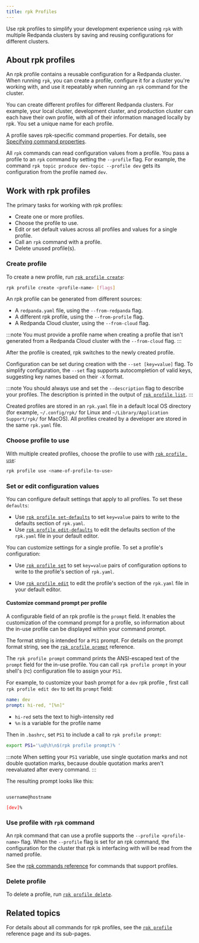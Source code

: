 ```yaml
---
title: rpk Profiles
---
```


<head>
    <meta name="title" content="rpk Profiles | Redpanda Docs"/>
    <meta name="description" content="Use rpk profiles to simplify your development experience with multiple Redpanda clusters by saving and reusing configurations for different clusters."/>
    <link rel="canonical" href="https://docs.redpanda.com/docs/get-started/config-rpk-profile/" />
</head>


Use rpk profiles to simplify your development experience using `rpk` with multiple Redpanda clusters by saving and reusing configurations for different clusters.

## About rpk profiles

An rpk profile contains a reusable configuration for a Redpanda cluster. When running `rpk`, you can create a profile, configure it for a cluster you're working with, and use it repeatably when running an `rpk` command for the cluster.

You can create different profiles for different Redpanda clusters. For example, your local cluster, development cluster, and production cluster can each have their own profile, with all of their information managed locally by rpk. You set a unique name for each profile.

A profile saves rpk-specific command properties. For details, see [Specifying command properties](../intro-to-rpk#specifying-command-properties).

All `rpk` commands can read configuration values from a profile. You pass a profile to an `rpk` command by setting the `--profile` flag. For example, the command `rpk topic produce dev-topic --profile dev` gets its configuration from the profile named `dev`.

## Work with rpk profiles

The primary tasks for working with rpk profiles:

- Create one or more profiles.
- Choose the profile to use.
- Edit or set default values across all profiles and values for a single profile.
- Call an `rpk` command with a profile.
- Delete unused profile(s).

### Create profile

To create a new profile, run [`rpk profile create`](../../reference/rpk/rpk-profile/rpk-profile-create):

```bash
rpk profile create <profile-name> [flags]
```

An rpk profile can be generated from different sources:
- A `redpanda.yaml` file, using the `--from-redpanda` flag.
- A different rpk profile, using the `--from-profile` flag.
- A Redpanda Cloud cluster, using the `--from-cloud` flag.

:::note
You must provide a profile name when creating a profile that isn't generated from a Redpanda Cloud cluster with the `--from-cloud` flag.
:::
 
After the profile is created, rpk switches to the newly created profile.

Configuration can be set during creation with the `--set [key=value]` flag. To simplify configuration, the `--set` flag supports autocompletion of valid keys, suggesting key names based on their `-X` format. 

:::note
You should always use and set the `--description` flag to describe your profiles. The description is printed in the output of [`rpk profile list`](../../reference/rpk/rpk-profile/rpk-profile-list).
:::

Created profiles are stored in an `rpk.yaml` file in a default local OS directory (for example, `~/.config/rpk/` for Linux and `~/Library/Application Support/rpk/` for MacOS). All profiles created by a developer are stored in the same `rpk.yaml` file.

### Choose profile to use

With multiple created profiles, choose the profile to use with [`rpk profile use`](../../reference/rpk/rpk-profile/rpk-profile-use):

```bash
rpk profile use <name-of-profile-to-use>
```

### Set or edit configuration values

You can configure default settings that apply to all profiles. To set these `defaults`:

- Use [`rpk profile set-defaults`](../../reference/rpk/rpk-profile/rpk-profile-set-defaults) to set `key=value` pairs to write to the defaults section
of `rpk.yaml`.
- Use [`rpk profile edit-defaults`](../../reference/rpk/rpk-profile/rpk-profile-edit-defaults) to edit the defaults section of the `rpk.yaml` file in your default editor.

You can customize settings for a single profile. To set a profile's configuration:

- Use [`rpk profile set`](../../reference/rpk/rpk-profile/rpk-profile-set) to set `key=value` pairs of configuration options to write to the profile's section of `rpk.yaml`.

- Use [`rpk profile edit`](../../reference/rpk/rpk-profile/rpk-profile-edit) to edit the profile's section of the `rpk.yaml` file in your default editor.

#### Customize command prompt per profile

A configurable field of an rpk profile is the `prompt` field. It enables the customization of the command prompt for a profile, so information about the in-use profile can be displayed within your command prompt.  

The format string is intended for a `PS1` prompt. For details on the prompt format string, see the [`rpk profile prompt`](../../reference/rpk/rpk-profile/rpk-profile-prompt) reference.

The `rpk profile prompt` command prints the ANSI-escaped text of the `prompt` field for the in-use profile. You can call `rpk profile prompt` in your shell's (rc) configuration file to assign your `PS1`. 

For example, to customize your bash prompt for a `dev` rpk profile , first call `rpk profile edit dev` to set its `prompt` field:

```yaml title="rpk profile edit dev"
name: dev
prompt: hi-red, "[%n]"
```

- `hi-red` sets the text to high-intensity red
- `%n` is a variable for the profile name

Then in `.bashrc`, set `PS1` to include a call to `rpk profile prompt`: 

```bash title=".bashrc"
export PS1='\u@\h\n$(rpk profile prompt)% '
```

:::note
When setting your `PS1` variable, use single quotation marks and not double quotation marks, because double quotation marks aren't reevaluated after every command.
:::

The resulting prompt looks like this:

<code>
username@hostname<br/>
<font color="red">[dev]</font>% 
</code>

### Use profile with `rpk` command

An rpk command that can use a profile supports the `--profile <profile-name>` flag. When the `--profile` flag is set for an rpk command, the configuration for the cluster that rpk is interfacing with will be read from the named profile. 

See the [rpk commands reference](../../reference/rpk) for commands that support profiles.

### Delete profile

To delete a profile, run [`rpk profile delete`](../../reference/rpk/rpk-profile/rpk-profile-delete).

## Related topics

For details about all commands for rpk profiles, see the [`rpk profile`](../../reference/rpk/rpk-profile) reference page and its sub-pages.

